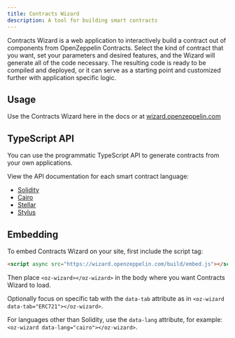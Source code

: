 ```yaml
---
title: Contracts Wizard
description: A tool for building smart contracts
---
```


Contracts Wizard is a web application to interactively build a contract out of components from OpenZeppelin Contracts. Select the kind of contract that you want, set your parameters and desired features, and the Wizard will generate all of the code necessary. The resulting code is ready to be compiled and deployed, or it can serve as a starting point and customized further with application specific logic.

<OZWizard />

## Usage

Use the Contracts Wizard here in the docs or at [wizard.openzeppelin.com](https://wizard.openzeppelin.com)

## TypeScript API

You can use the programmatic TypeScript API to generate contracts from your own applications.

View the API documentation for each smart contract language:
- [Solidity](https://github.com/OpenZeppelin/contracts-wizard/blob/master/packages/core/solidity/README.md)
- [Cairo](https://github.com/OpenZeppelin/contracts-wizard/blob/master/packages/core/cairo/README.md)
- [Stellar](https://github.com/OpenZeppelin/contracts-wizard/blob/master/packages/core/stellar/README.md)
- [Stylus](https://github.com/OpenZeppelin/contracts-wizard/blob/master/packages/core/stylus/README.md)

## Embedding

To embed Contracts Wizard on your site, first include the script tag:

```html
<script async src="https://wizard.openzeppelin.com/build/embed.js"></script>
```

Then place `<oz-wizard></oz-wizard>` in the body where you want Contracts Wizard to load.

Optionally focus on specific tab with the `data-tab` attribute as in `<oz-wizard data-tab="ERC721"></oz-wizard>`.

For languages other than Solidity, use the `data-lang` attribute, for example: `<oz-wizard data-lang="cairo"></oz-wizard>`.
